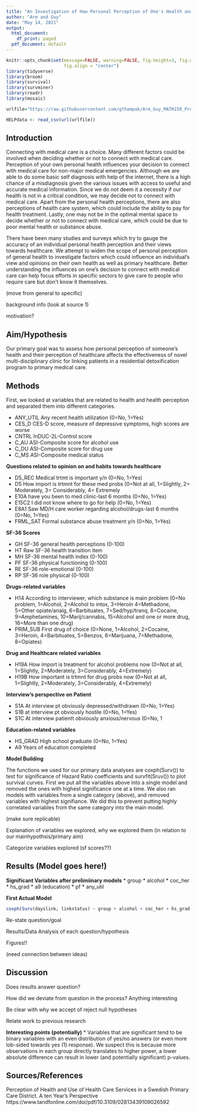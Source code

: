 ```yaml
---
title: "An Investigation of How Personal Perception of One's Health and Their Perception of Healthcare affects the effectiveness of Treatments to Link Patients To Primary Medical Care."
author: "Arm and Guy"
date: "May 14, 2021"
output:
  html_document:
    df_print: paged
  pdf_document: default
---
```


```r
knitr::opts_chunk$set(message=FALSE, warning=FALSE, fig.height=3, fig.width=5, 
                      fig.align = "center")
library(tidyverse)
library(broom)
library(survival)
library(survminer)
library(readr)
library(mosaic)
```

```r
urlfile="https://raw.githubusercontent.com/gthampak/Arm_Guy_MATH150_Project/main/HELPdata.csv"

HELPdata <- read_csv(url(urlfile))


```

## Introduction

Connecting with medical care is a choice.  Many different factors could be involved when deciding whether or not to connect with medical care.  Perception of your own personal health influences your decision to connect with medical care for non-major medical emergencies.  Although we are able to do some basic self diagnosis with help of the internet, there is a high chance of a misdiagnosis given the various issues with access to useful and accurate medical information.  Since we do not deem it a necessity if our health is not in a critical condition, we may decide not to connect with medical care.  Apart from the personal health perceptions, there are also perceptions of health care system, which could include the ability to pay for health treatment.  Lastly, one may not be in the optimal mental space to decide whether or not to connect with medical care, which could be due to poor mental health or substance abuse.  

There have been many studies and surveys which try to gauge the accuracy of an individual personal health perception and their views towards healthcare.  We attempt to widen the scope of personal perception of general health to investigate factors which could influence an individual’s view and opinions on their own health as well as primary healthcare.  Better understanding the influences on one's decision to connect with medical care can help focus efforts in specific sectors to give care to people who require care but don't know it themselves.

(move from general to specific)

background info (look at source 1)

motivation?

## Aim/Hypothesis

Our primary goal was to assess how personal perception of someone's health and their perception of healthcare affects the effectiveness of  novel multi-disciplinary clinic for linking patients in a residential detoxification program to primary medical care.

## Methods

First, we looked at variables that are related to health and health perception and separated them into different categories.

* ANY_UTIL Any recent health utilization (0=No, 1=Yes)
* CES_D CES-D score, measure of depressive symptoms, high scores are worse
* CNTRL InDUC-2L-Control score
* C_AU ASI-Composite score for alcohol use
* C_DU ASI-Composite score for drug use
* C_MS ASI-Composite medical status

**Questions related to opinion on and habits towards healthcare**

* D5_REC Medical trtmt is important y/n (0=No, 1=Yes)
* D5 How import is trtmnt for these med probs (0=Not at all, 1=Slightly, 2= Moderately, 3= Considerably, 4= Extremely
* E10A have you been to med clinic-last 6 months (0=No, 1=Yes)
* E15C2 I did not know where to go for help (0=No, 1=Yes)
* E8A1 Saw MD/H care worker regarding alcohol/drugs-last 6 months (0=No, 1=Yes)
* FRML_SAT Formal substance abuse treatment y/n (0=No, 1=Yes)

**SF-36 Scores**

* GH SF-36 general health perceptions (0-100)
* HT Raw SF-36 health transition item
* MH SF-36 mental health index (0-100)
* PF SF-36 physical functioning (0-100)
* RE SF-36 role-emotional (0-100)
* RP SF-36 role physical (0-100)

**Drugs-related variables**

* H14 According to interviewer, which substance is main problem (0=No problem, 1=Alcohol, 2=Alcohol to intox, 3=Heroin 4=Methadone, 5=Other opiate/analg, 6=Barbituates, 7=Sed/hyp/tranq, 8=Cocaine, 9=Amphetamines, 10=Marij/cannabis, 15=Alcohol and one or more drug, 16=More than one drug)
* PRIM_SUB First drug of choice (0=None, 1=Alcohol, 2=Cocaine, 3=Heroin, 4=Barbituates, 5=Benzos, 6=Marijuana, 7=Methadone, 8=Opiates)

**Drug and Healthcare related variables**

* H19A How import is treatment for alcohol problems now (0=Not at all, 1=Slightly, 2=Moderately, 3=Considerably, 4=Extremely)
* H19B How important is trtmnt for drug probs now (0=Not at all, 1=Slightly, 2=Moderately, 3=Considerably, 4=Extremely)

**Interview's perspective on Patient**

* S1A At interview pt obviously depressed/withdrawn (0=No, 1=Yes)
* S1B at interview pt obviously hostile (0=No, 1=Yes)
* S1C At interview patientt obviously anxious/nervous (0=No, 1

**Education-related variables**

* HS_GRAD High school graduate (0=No, 1=Yes)
* A9 Years of education completed

**Model Building**

The functions we used for our primary data analyses are coxph(Surv()) to test for significance of Hazard Ratio coefficients and survfit(Sruv()) to plot survival curves. First we put all the variables above into a single model and removed the ones with highest significance one at a time. We also ran models with variables from a single category (above), and removed variables with highest signifiance. We did this to prevent putting highly correlated variables from the same category into the main model.

(make sure replicable)

Explanation of variables we explored, why we explored them (in relation to our mainhypothsis/primary aim)

Categorize variables explored (sf scores??)

## Results (Model goes here!)

**Significant Variables after prelimiinary models**
* group
* alcohol
* coc_her
* hs_grad
* a9 (education)
* pf
* any_util

**First Actual Model**

```r
coxph(Surv(dayslink, linkstatus) ~ group + alcohol + coc_her + hs_grad + pf + any_util, data=HELPdata) %>% tidy()
```

Re-state question/goal

Results/Data Analysis of each question/hypothesis

Figures!!

(need connection between ideas)

## Discussion

Does results answer question?

How did we deviate from question in the process? Anything interesting 

Be clear with why we accept of reject null hypotheses

Relate work to previous research


**Interesting points (potentially)**
* Variables that are significant tend to be binary variables with an even distribution of yes/no answers (or even more lob-sided towards yes (1) response). We suspect this is because more observations in each group directly translates to higher power, a lower absolute difference can result in lower (and potentially significant) p-values.


## Sources/References

Perception of Health and Use of Health Care Services in a Swedish Primary Care District. A ten Year's Perspective
https://www.tandfonline.com/doi/pdf/10.3109/02813439109026592









